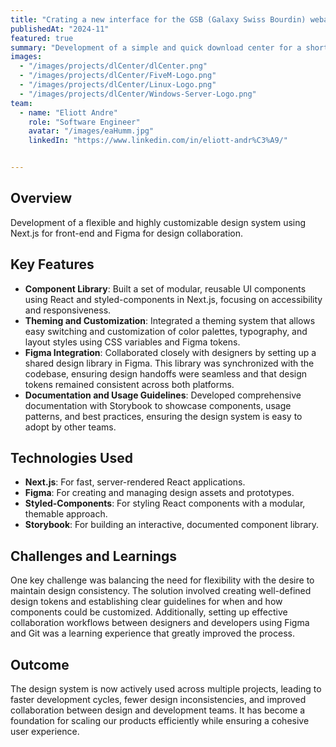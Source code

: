 ```yaml
---
title: "Crating a new interface for the GSB (Galaxy Swiss Bourdin) webapp"
publishedAt: "2024-11"
featured: true
summary: "Development of a simple and quick download center for a short term project, focusing on high speed and high availability for large file and big quantity."
images:
  - "/images/projects/dlCenter/dlCenter.png"
  - "/images/projects/dlCenter/FiveM-Logo.png"
  - "/images/projects/dlCenter/Linux-Logo.png"
  - "/images/projects/dlCenter/Windows-Server-Logo.png"
team:
  - name: "Eliott Andre"
    role: "Software Engineer"
    avatar: "/images/eaHumm.jpg"
    linkedIn: "https://www.linkedin.com/in/eliott-andr%C3%A9/"


---
```


## Overview

Development of a flexible and highly customizable design system using Next.js for front-end and Figma for design collaboration.

## Key Features

- **Component Library**: Built a set of modular, reusable UI components using React and styled-components in Next.js, focusing on accessibility and responsiveness.
- **Theming and Customization**: Integrated a theming system that allows easy switching and customization of color palettes, typography, and layout styles using CSS variables and Figma tokens.
- **Figma Integration**: Collaborated closely with designers by setting up a shared design library in Figma. This library was synchronized with the codebase, ensuring design handoffs were seamless and that design tokens remained consistent across both platforms.
- **Documentation and Usage Guidelines**: Developed comprehensive documentation with Storybook to showcase components, usage patterns, and best practices, ensuring the design system is easy to adopt by other teams.

## Technologies Used

- **Next.js**: For fast, server-rendered React applications.
- **Figma**: For creating and managing design assets and prototypes.
- **Styled-Components**: For styling React components with a modular, themable approach.
- **Storybook**: For building an interactive, documented component library.

## Challenges and Learnings

One key challenge was balancing the need for flexibility with the desire to maintain design consistency. The solution involved creating well-defined design tokens and establishing clear guidelines for when and how components could be customized. Additionally, setting up effective collaboration workflows between designers and developers using Figma and Git was a learning experience that greatly improved the process.

## Outcome

The design system is now actively used across multiple projects, leading to faster development cycles, fewer design inconsistencies, and improved collaboration between design and development teams. It has become a foundation for scaling our products efficiently while ensuring a cohesive user experience.